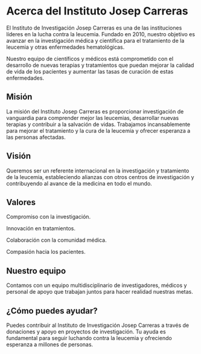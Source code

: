 
# Acerca del Instituto Josep Carreras

El Instituto de Investigación Josep Carreras es una de las instituciones líderes en la lucha contra la leucemia. Fundado en 2010, nuestro objetivo es avanzar en la investigación médica y científica para el tratamiento de la leucemia y otras enfermedades hematológicas.

Nuestro equipo de científicos y médicos está comprometido con el desarrollo de nuevas terapias y tratamientos que puedan mejorar la calidad de vida de los pacientes y aumentar las tasas de curación de estas enfermedades.

## Misión

La misión del Instituto Josep Carreras es proporcionar investigación de vanguardia para comprender mejor las leucemias, desarrollar nuevas terapias y contribuir a la salvación de vidas. Trabajamos incansablemente para mejorar el tratamiento y la cura de la leucemia y ofrecer esperanza a las personas afectadas.

## Visión

Queremos ser un referente internacional en la investigación y tratamiento de la leucemia, estableciendo alianzas con otros centros de investigación y contribuyendo al avance de la medicina en todo el mundo.

## Valores

Compromiso con la investigación.

Innovación en tratamientos.

Colaboración con la comunidad médica.

Compasión hacia los pacientes.

## Nuestro equipo

Contamos con un equipo multidisciplinario de investigadores, médicos y personal de apoyo que trabajan juntos para hacer realidad nuestras metas.

## ¿Cómo puedes ayudar?

Puedes contribuir al Instituto de Investigación Josep Carreras a través de donaciones y apoyo en proyectos de investigación. Tu ayuda es fundamental para seguir luchando contra la leucemia y ofreciendo esperanza a millones de personas.
